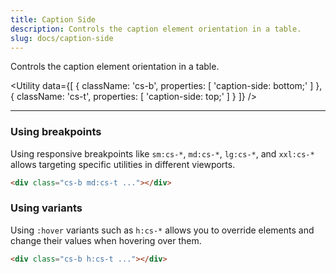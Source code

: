 ```yaml
---
title: Caption Side
description: Controls the caption element orientation in a table.
slug: docs/caption-side
---
```


Controls the caption element orientation in a table.

<Utility
  data={[
    {
      className: 'cs-b',
      properties: [
        'caption-side: bottom;'
      ]
    },
    {
      className: 'cs-t',
      properties: [
        'caption-side: top;'
      ]
    }
  ]}
/>

---

### Using breakpoints

Using responsive breakpoints like `sm:cs-*`, `md:cs-*`, `lg:cs-*`, and `xxl:cs-*` allows targeting specific utilities in different viewports.

```html "md:cs-t"
<div class="cs-b md:cs-t ..."></div>
```

### Using variants

Using `:hover` variants such as `h:cs-*` allows you to override elements and change their values when hovering over them.

```html "h:cs-t"
<div class="cs-b h:cs-t ..."></div>
```
